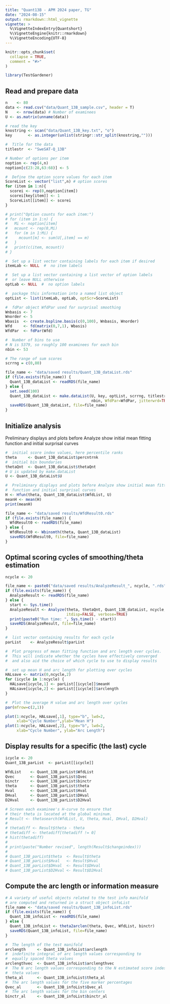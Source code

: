 ```yaml
---
title: "Quant13B - APM 2024 paper, TG"
date: "2024-08-15"
output: rmarkdown::html_vignette
vignette: >
  %\VignetteIndexEntry{Quantshort}
  %\VignetteEngine{knitr::rmarkdown}
  %\VignetteEncoding{UTF-8}
---
```


```r
knitr::opts_chunk$set(
  collapse = TRUE,
  comment = "#>"
)
```

```r
library(TestGardener)
```

## Read and prepare data

```r
n    <- 80
data <- read.csv("data/Quant_13B_sample.csv", header = T) 
N    <- nrow(data) # Number of examinees
U <- as.matrix(unname(data))

# read the key
knostring <- scan("data/Quant_13B_key.txt", "o") 
key       <- as.integer(unlist(stringr::str_split(knostring,"")))

#  Title for the data 
titlestr  <- "SweSAT-Q_13B"
```

```r
# Number of options per item
noption <- rep(4,n)
noption[c(23:28,63:68)] <- 5

#  Define the option score values for each item
ScoreList <- vector("list",n) # option scores
for (item in 1:n){
  scorei <- rep(0,noption[item])
  scorei[key[item]] <- 1
  ScoreList[[item]] <- scorei
}

# print("Option counts for each item:")
# for (item in 1:n) {
#   Mi <- noption[item]
#   mcount <- rep(0,Mi)
#   for (m in 1:Mi) {
#     mcount[m] <- sum(U[,item] == m)
#   }
#   print(c(item, mcount))
# }

#  Set up a list vector containing labels for each item if desired
itemLab <- NULL  #  no item labels

#  Set up a list vector containing a list vector of option labels
#  or leave NULL otherwise
optLab <- NULL  #  no option labels

#  package this information into a named list object
optList <- list(itemLab, optLab, optScr=ScoreList)
```


```r
#  fdPar object WfdPar used for surprisal smoothing
Wnbasis <- 7
Wnorder <- 5
Wbasis  <- create.bspline.basis(c(0,100), Wnbasis, Wnorder)
Wfd     <- fd(matrix(0,7,1), Wbasis)
WfdPar  <- fdPar(Wfd)

#  Number of bins to use
# N is 5379, so roughly 100 examinees for each bin
nbin <- 53  

# The range of sum scores
scrrng = c(0,80)

file_name <- "data/saved results/Quant_13B_dataList.rds"
if (file.exists(file_name)) {
  Quant_13B_dataList <- readRDS(file_name)
} else {
  set.seed(100)
  Quant_13B_dataList <- make.dataList(U, key, optList, scrrng, titlestr,
                                      nbin, WfdPar=WfdPar, jitterwrd=TRUE)
  saveRDS(Quant_13B_dataList, file=file_name)
}
```

## Initialize analysis

Preliminary displays and plots before Analyze show initial mean fitting function and initial surprisal curves

```r
#  initial score index values, here percentile ranks
theta     <- Quant_13B_dataList$percntrnk
#  initial bin boundaries
thetaQnt  <- Quant_13B_dataList$thetaQnt
# U is updated by make.dataList
U <- Quant_13B_dataList$U
```

```r
#  Preliminary displays and plots before Analyze show initial mean fitting
#  function and initial surprisal curves
H <- Hfun(theta, Quant_13B_dataList$WfdList, U)
meanH <- mean(H)
print(meanH)
```

```r
file_name <- "data/saved results/WfdResult0.rds"
if (file.exists(file_name)) {
  WfdResult0 <- readRDS(file_name)
} else {
  WfdResult0 <- Wbinsmth(theta, Quant_13B_dataList)
  saveRDS(WfdResult0, file=file_name)
}
```

## Optimal scoring cycles of smoothing/theta estimation

```r
ncycle <- 20

file_name <- paste0("data/saved results/AnalyzeResult_", ncycle, ".rds")
if (file.exists(file_name)) {
  AnalyzeResult <- readRDS(file_name)
} else {
  start <- Sys.time()
  AnalyzeResult <- Analyze(theta, thetaQnt, Quant_13B_dataList, ncycle, 
                           itdisp=FALSE, verbose=TRUE) 
  print(paste0("Run time: ", Sys.time() - start))
  saveRDS(AnalyzeResult, file=file_name)
}
```

```r
#  list vector containing results for each cycle
parList    <- AnalyzeResult$parList

#  Plot progress of mean fitting function and arc length over cycles.
#  This will indicate whether the cycles have effectively converged
#  and also aid the choice of which cycle to use to display results

#  set up mean H and arc length for plotting over cycles
HALsave <- matrix(0,ncycle,2)
for (icycle in 1:ncycle) {
  HALsave[icycle,1] <- parList[[icycle]]$meanH
  HALsave[icycle,2] <- parList[[icycle]]$arclength
}

#  Plot the average H value and arc length over cycles
par(mfrow=c(2,1))

plot(1:ncycle, HALsave[,1], type="b", lwd=2, 
     xlab="Cycle Number",ylab="Mean H")
plot(1:ncycle, HALsave[,2], type="b", lwd=2, 
     xlab="Cycle Number", ylab="Arc Length")
```

## Display results for a specific (the last) cycle

```r
icycle <- 20
Quant_13B_parList  <- parList[[icycle]]

WfdList    <- Quant_13B_parList$WfdList
Qvec       <- Quant_13B_parList$Qvec
binctr     <- Quant_13B_parList$binctr
theta      <- Quant_13B_parList$theta
Hval       <- Quant_13B_parList$Hval
DHval      <- Quant_13B_parList$DHval
D2Hval     <- Quant_13B_parList$D2Hval
```

```r
# Screen each examinee's H-curve to ensure that
# their theta is located at the global mininum.
# Result <- thetasearch(WfdList, U, theta, Hval, DHval, D2Hval)
# 
# thetadiff <- Result$theta - theta
# thetadiff <- thetadiff[thetadiff != 0]
# hist(thetadiff)
# 
# print(paste("Number revised", length(Result$changeindex)))
# 
# Quant_13B_parList$theta  <- Result$theta
# Quant_13B_parList$Hval   <- Result$Hval
# Quant_13B_parList$DHval  <- Result$DHval
# Quant_13B_parList$D2Hval <- Result$D2Hval
```

## Compute the arc length or information measure 

```r
# A variety of useful objects related to the test info manifold
# are computed and returned in a struct object infoList
file_name <- "data/saved results/Quant_13B_infoList.rds"
if (file.exists(file_name)) {
  Quant_13B_infoList <- readRDS(file_name)
} else {
  Quant_13B_infoList <- theta2arclen(theta, Qvec, WfdList, binctr)  
  saveRDS(Quant_13B_infoList, file=file_name)
}

#  The length of the test manifold
arclength     <- Quant_13B_infoList$arclength
#  indefinite integral of arc length values corresponding to 
#  equally spaced theta values
arclengthvec  <- Quant_13B_infoList$arclengthvec
#  The N arc length values corresponding to the N estimated score indes
#  theta values
theta_al      <- Quant_13B_infoList$theta_al
#  The arc length values for the five marker percentages
Qvec_al       <- Quant_13B_infoList$Qvec_al
#  The arc length values for the bin centers
binctr_al     <- Quant_13B_infoList$binctr_al
```

```r
```

